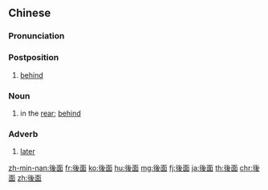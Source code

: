 {{also|后面}}
==Chinese==
{{zh-forms|s=后面}}

===Pronunciation===
{{zh-pron
|m=hòumiàn,tl=y,er=y,ertl=y
|c=hau6 min6
|h=pfs=heu-mien
|mn=xm,zz,tw:āu-bīn/qz:ǎu-bīn
|w=3hheu mi
|cat=n,post,adv
}}

===Postposition===
{{zh-post}}

# [[behind]]

===Noun===
{{zh-noun}}

# in the [[rear]]; [[behind]]

===Adverb===
{{zh-adv}}

# [[later]]

{{zh-cat|Elementary}}

[[zh-min-nan:後面]]
[[fr:後面]]
[[ko:後面]]
[[hu:後面]]
[[mg:後面]]
[[fj:後面]]
[[ja:後面]]
[[th:後面]]
[[chr:後面]]
[[zh:後面]]